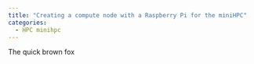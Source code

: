 ```yaml
---
title: "Creating a compute node with a Raspberry Pi for the miniHPC"
categories:
  - HPC minihpc 
---
```


The quick brown fox

